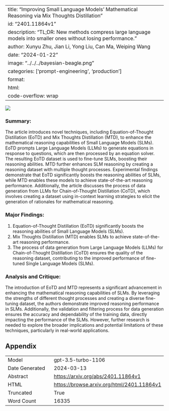 
---
title: "Improving Small Language Models' Mathematical Reasoning via Mix Thoughts Distillation"
id: "2401.11864v1"
description: "TL;DR: New methods compress large language models into smaller ones without losing performance."
author: Xunyu Zhu, Jian Li, Yong Liu, Can Ma, Weiping Wang
date: "2024-01-22"
image: "../../../bayesian-beagle.png"
categories: ['prompt-engineering', 'production']
format:
  html:
    code-overflow: wrap
---

![](../../../bayesian-beagle.png)

### Summary:

The article introduces novel techniques, including Equation-of-Thought Distillation (EoTD) and Mix Thoughts Distillation (MTD), to enhance the mathematical reasoning capabilities of Small Language Models (SLMs). EoTD prompts Large Language Models (LLMs) to generate equations in response to questions, which are then processed by an equation solver. The resulting EoTD dataset is used to fine-tune SLMs, boosting their reasoning abilities. MTD further enhances SLM reasoning by creating a reasoning dataset with multiple thought processes. Experimental findings demonstrate that EoTD significantly boosts the reasoning abilities of SLMs, while MTD enables these models to achieve state-of-the-art reasoning performance. Additionally, the article discusses the process of data generation from LLMs for Chain-of-Thought Distillation (CoTD), which involves creating a dataset using in-context learning strategies to elicit the generation of rationales for mathematical reasoning.

### Major Findings:
1. Equation-of-Thought Distillation (EoTD) significantly boosts the reasoning abilities of Small Language Models (SLMs).
2. Mix Thoughts Distillation (MTD) enables SLMs to achieve state-of-the-art reasoning performance.
3. The process of data generation from Large Language Models (LLMs) for Chain-of-Thought Distillation (CoTD) ensures the quality of the reasoning dataset, contributing to the improved performance of fine-tuned Single Language Models (SLMs).

### Analysis and Critique:
The introduction of EoTD and MTD represents a significant advancement in enhancing the mathematical reasoning capabilities of SLMs. By leveraging the strengths of different thought processes and creating a diverse fine-tuning dataset, the authors demonstrate improved reasoning performance in SLMs. Additionally, the validation and filtering process for data generation ensures the accuracy and dependability of the training data, directly impacting the performance of the SLMs. However, further research is needed to explore the broader implications and potential limitations of these techniques, particularly in real-world applications.

## Appendix

|          |          |
|----------|----------|
| Model     | gpt-3.5-turbo-1106       |
| Date Generated     | 2024-03-13       |
| Abstract | [https://arxiv.org/abs/2401.11864v1](https://arxiv.org/abs/2401.11864v1)        |
| HTML     | [https://browse.arxiv.org/html/2401.11864v1](https://browse.arxiv.org/html/2401.11864v1)       |
| Truncated       | True       |
| Word Count       | 16335       |